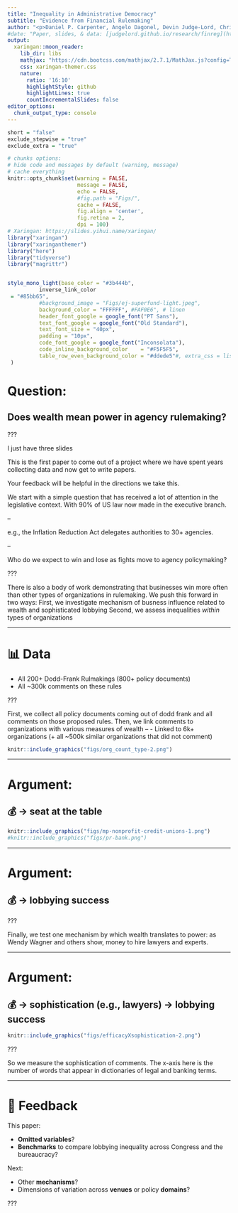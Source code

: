 ```yaml
---
title: "Inequality in Administrative Democracy"
subtitle: "Evidence from Financial Rulemaking"
author: "<p>Daniel P. Carpenter, Angelo Dagonel, Devin Judge-Lord, Christopher T. Kenny,  Brian Libgober,  Steven Rashin, Jacob Waggoner, Susan Webb Yackee<p>"
#date: "Paper, slides, & data: [judgelord.github.io/research/finreg](https://judgelord.github.io/research/finreg)"
output:
  xaringan::moon_reader:
    lib_dir: libs
    mathjax: "https://cdn.bootcss.com/mathjax/2.7.1/MathJax.js?config=TeX-AMS_HTML"
    css: xaringan-themer.css
    nature:
      ratio: '16:10'
      highlightStyle: github
      highlightLines: true
      countIncrementalSlides: false
editor_options: 
  chunk_output_type: console
---
```


```r
short = "false"
exclude_stepwise = "true"
exclude_extra = "true"

# chunks options:
# hide code and messages by default (warning, message)
# cache everything 
knitr::opts_chunk$set(warning = FALSE, 
                      message = FALSE,
                      echo = FALSE, 
                      #fig.path = "Figs/",
                      cache = FALSE, 
                      fig.align = 'center',
                      fig.retina = 2,
                      dpi = 100)
# Xaringan: https://slides.yihui.name/xaringan/
library("xaringan")
library("xaringanthemer")
library("here")
library("tidyverse")
library("magrittr")


style_mono_light(base_color = "#3b444b",
          inverse_link_color	
 = "#85bb65",
          #background_image = "Figs/ej-superfund-light.jpeg",
          background_color = "FFFFFF", #FAF0E6", # linen
          header_font_google = google_font("PT Sans"), 
          text_font_google = google_font("Old Standard"), 
          text_font_size = "40px",
          padding = "10px",
          code_font_google = google_font("Inconsolata"), 
          code_inline_background_color    = "#F5F5F5", 
          table_row_even_background_color = "#ddede5"#, extra_css = list(".remark-slide-number" = list("display" = "none"))
 )
```


# Question: 

## Does wealth mean power in agency rulemaking? 

???

I just have three slides

This is the first paper to come out of a project where we have spent years collecting data and now get to write papers. 

Your feedback will be helpful in the directions we take this. 

We start with a simple question that has received a lot of attention in the legislative context. With 90% of US law now made in the executive branch. 


--

e.g., the Inflation Reduction Act delegates authorities to 30+ agencies.

--

Who do we expect to win and lose as fights move to agency policymaking? 

???

There is also a body of work demonstrating that businesses win more often than other types of organizations in rulemaking. We push this forward in two ways: 
First, we investigate mechanism of busness influence related to wealth and sophisticated lobbying
Second, we assess inequalities *within* types of organizations


---

# 📊 Data 

- All 200+ Dodd-Frank Rulmakings (800+ policy documents)
- All ~300k comments on these rules

???

First, we collect all policy documents coming out of dodd frank and all comments on those proposed rules.
Then, we link comments to organizations with various measures of wealth
--
- Linked to 6k+ organizations (+ all ~500k similar organizations that did not comment)

```r

knitr::include_graphics("figs/org_count_type-2.png")
```

---

# Argument: 

## 💰 $\rightarrow$ seat at the table


```r
knitr::include_graphics("figs/mp-nonprofit-credit-unions-1.png")
#knitr::include_graphics("figs/pr-bank.png")
```

---

# Argument: 

## 💰 $\rightarrow$ lobbying success

???

Finally, we test one mechanism by which wealth translates to power: as Wendy Wagner and others show, money to hire lawyers and experts. 

---

# Argument: 

## 💰 $\rightarrow$ sophistication (e.g., lawyers) $\rightarrow$ lobbying success

```r
knitr::include_graphics("figs/efficacyXsophistication-2.png")
```

???

So we measure the sophistication of comments. 
The x-axis here is the number of words that appear in dictionaries of legal and banking terms. 

---

# 🙏 Feedback 

This paper: 

- **Omitted variables**?
- **Benchmarks** to compare lobbying inequality across Congress and the bureaucracy? 


Next: 

- Other **mechanisms**? 
- Dimensions of variation across **venues** or policy **domains**? 


???

